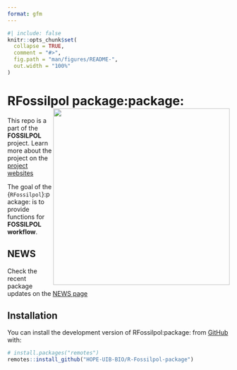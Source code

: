 ```yaml
---
format: gfm
---
```


<!-- README.md is generated from README.qmd. Please edit that file -->

```r
#| include: false
knitr::opts_chunk$set(
  collapse = TRUE,
  comment = "#>",
  fig.path = "man/figures/README-",
  out.width = "100%"
)
```

# RFossilpol package:package:<img src="man/figures/fossilpol_logo.png" align="right" width="400" />

<!-- badges: start -->
<!-- badges: end -->

This repo is a part of the **FOSSILPOL** project. Learn more about the
project on the [project websites](https://hope-uib-bio.github.io/FOSSILPOL-website/)

The goal of the {`RFossilpol`}:package: is to provide functions for **FOSSILPOL workflow**.

## NEWS

Check the recent package updates on the [NEWS page](https://github.com/HOPE-UIB-BIO/R-Fossilpol-package/blob/main/NEWS.md)

## Installation

You can install the development version of RFossilpol:package: from [GitHub](https://github.com/) with:

``` r
# install.packages("remotes")
remotes::install_github("HOPE-UIB-BIO/R-Fossilpol-package")
```
